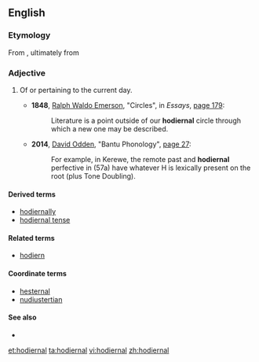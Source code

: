 ==English==

===Etymology===

From {{suffix|hodiern|al|lang=en}}, ultimately from {{etyl|la|en}} {{term|lang=la|hodiernus}}

===Adjective===
{{head|en|adjective}}

# {{context|rare|lang=en}} Of or pertaining to the current day.
#* '''1848''', [[w:Ralph Waldo Emerson|Ralph Waldo Emerson]], "Circles", in ''Essays'', [http://books.google.com/books?id=1CQEAAAAQAAJ&pg=PA179 page 179]:
#*: Literature is a point outside of our '''hodiernal''' circle through which a new one may be described.
#* '''2014''', [[w:David Odden|David Odden]], "Bantu Phonology", [https://chalk.uchicago.edu/bbcswebdav/pid-2379711-dt-content-rid-4793894_1/courses/2014.04.2603786001/BantuPhonology.pdf page 27]:
#*: For example, in Kerewe, the remote past and '''hodiernal''' perfective in (57a) have whatever H is lexically present on the root (plus Tone Doubling).

====Derived terms====
* [[hodiernally]]
* [[hodiernal tense]]

====Related terms====
* [[hodiern]]

====Coordinate terms====
* [[hesternal]]
* [[nudiustertian]]

====See also====
* {{pedialite|Hodiernal tense}}

[[et:hodiernal]]
[[ta:hodiernal]]
[[vi:hodiernal]]
[[zh:hodiernal]]